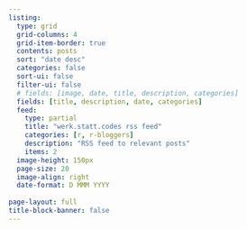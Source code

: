```yaml
---
listing:
  type: grid
  grid-columns: 4
  grid-item-border: true
  contents: posts
  sort: "date desc"
  categories: false
  sort-ui: false
  filter-ui: false
  # fields: [image, date, title, description, categories]
  fields: [title, description, date, categories]
  feed:
    type: partial
    title: "werk.statt.codes rss feed"
    categories: [r, r-bloggers]
    description: "RSS feed to relevant posts"
    items: 2
  image-height: 150px
  page-size: 20
  image-align: right
  date-format: D MMM YYYY
  
page-layout: full
title-block-banner: false
---
```

